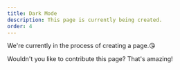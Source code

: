 ```yaml
---
title: Dark Mode
description: This page is currently being created.
order: 4
---
```


We're currently in the process of creating a page.😘

Wouldn't you like to contribute this page? That's amazing!
